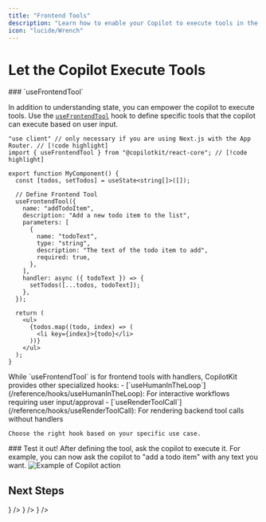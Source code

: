 ```yaml
---
title: "Frontend Tools"
description: "Learn how to enable your Copilot to execute tools in the frontend."
icon: "lucide/Wrench"
---
```


# Let the Copilot Execute Tools

<Steps>

<Step>
### `useFrontendTool`

In addition to understanding state, you can empower the copilot to execute tools. Use the [`useFrontendTool`](/reference/hooks/useFrontendTool) hook to define specific tools that the copilot can execute based on user input.

```tsx title="YourComponent.tsx"
"use client" // only necessary if you are using Next.js with the App Router. // [!code highlight]
import { useFrontendTool } from "@copilotkit/react-core"; // [!code highlight]

export function MyComponent() {
  const [todos, setTodos] = useState<string[]>([]);

  // Define Frontend Tool
  useFrontendTool({
    name: "addTodoItem",
    description: "Add a new todo item to the list",
    parameters: [
      {
        name: "todoText",
        type: "string",
        description: "The text of the todo item to add",
        required: true,
      },
    ],
    handler: async ({ todoText }) => {
      setTodos([...todos, todoText]);
    },
  });

  return (
    <ul>
      {todos.map((todo, index) => (
        <li key={index}>{todo}</li>
      ))}
    </ul>
  );
}
```

<Accordions>
  <Accordion title="Related Hooks for Different Use Cases">
    While `useFrontendTool` is for frontend tools with handlers, CopilotKit provides other specialized hooks:
    - [`useHumanInTheLoop`](/reference/hooks/useHumanInTheLoop): For interactive workflows requiring user input/approval
    - [`useRenderToolCall`](/reference/hooks/useRenderToolCall): For rendering backend tool calls without handlers
    
    Choose the right hook based on your specific use case.
  </Accordion>
</Accordions>
</Step>

<Step>
  <UseClientCalloutSnippet components={props.components} />
</Step>


<Step>
### Test it out!
After defining the tool, ask the copilot to execute it. For example, you can now ask the copilot to "add a todo item" with any text you want.

<Frame>
  <img 
    src="https://cdn.copilotkit.ai/docs/copilotkit/images/copilot-action-example.gif" 
    alt="Example of Copilot action" 
    className="rounded-lg shadow-md w-full max-w-md mx-auto"
  />
</Frame>
</Step>

</Steps>


## Next Steps

<Cards>
  <Card
    title="useFrontendTool Reference"
    description="Refer to the documentation for the useFrontendTool hook."
    href="/reference/hooks/useFrontendTool"
    icon={<LinkIcon />}
  />
  <Card
    title="Tools + Generative UI"
    description="Learn how to render custom UI components alongside your tools, directly in the CopilotKit chat window."
    href="/direct-to-llm/guides/generative-ui"
    icon={<LinkIcon />}
  />
  <Card
    title="Backend Tools"
    description="Enable backend services to provide tools via copilot backend hooks."
    href="/direct-to-llm/guides/backend-tools"
    icon={<LinkIcon />}
  />
</Cards>
